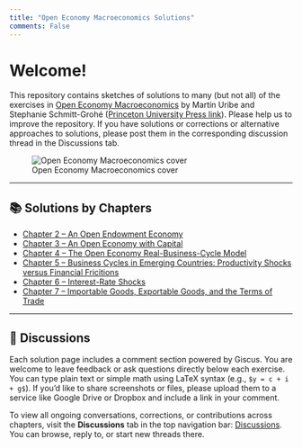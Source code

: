 ```yaml
---
title: "Open Economy Macroeconomics Solutions"
comments: False
---
```


# Welcome!

This repository contains sketches of solutions to many (but not all) of the exercises in [Open Economy Macroeconomics](https://www.columbia.edu/~mu2166/book/) by Martín Uribe and Stephanie Schmitt-Grohé ([Princeton University Press link](https://press.princeton.edu/books/hardcover/9780691158778/open-economy-macroeconomics)). Please help us to improve the repository. If you have solutions or corrections or alternative approaches to solutions, please post them in the corresponding discussion thread in the Discussions tab.

![Open Economy Macroeconomics cover](https://www.columbia.edu/~mu2166/book/Uribe_Open.gif)

---

## 📚 Solutions by Chapters

- [Chapter 2 – An Open Endowment Economy](chapters/ch02/index.qmd)
- [Chapter 3 – An Open Economy with Capital](chapters/ch03/index.qmd)
- [Chapter 4 – The Open Economy Real-Business-Cycle Model](chapters/ch04/index.qmd)
- [Chapter 5 – Business Cycles in Emerging Countries: Productivity Shocks versus Financial Fricitions](chapters/ch05/index.qmd)
- [Chapter 6 – Interest-Rate Shocks](chapters/ch06/index.qmd)
- [Chapter 7 – Importable Goods, Exportable Goods, and the Terms of Trade](chapters/ch07/index.qmd)

---

## 💬 Discussions

Each solution page includes a comment section powered by Giscus. You are welcome to leave feedback or ask questions directly below each exercise. You can type plain text or simple math using LaTeX syntax (e.g., `$y = c + i + g$`). If you'd like to share screenshots or files, please upload them to a service like Google Drive or Dropbox and include a link in your comment.

To view all ongoing conversations, corrections, or contributions across chapters, visit the **Discussions** tab in the top navigation bar: [Discussions](https://github.com/uribe-schmitt-grohe/open-economy-macroeconomics-solutions-2/discussions). You can browse, reply to, or start new threads there.